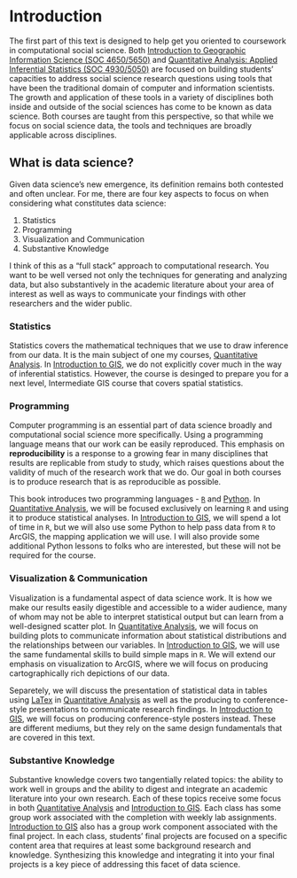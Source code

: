 # Introduction {#intro}

The first part of this text is designed to help get you oriented to coursework in computational social science. Both [Introduction to Geographic Information Science (SOC 4650/5650)](https://slu-soc5650.github.io) and [Quantitative Analysis: Applied Inferential Statistics (SOC 4930/5050)](https://slu-soc5050.github.io) are focused on building students' capacities to address social science research questions using tools that have been the traditional domain of computer and information scientists. The growth and application of these tools in a variety of disciplines both inside and outside of the social sciences has come to be known as data science. Both courses are taught from this perspective, so that while we focus on social science data, the tools and techniques are broadly applicable across disciplines. 

## What is data science?

Given data science's new emergence, its definition remains both contested and often unclear. For me, there are four key aspects to focus on when considering what constitutes data science:

1. Statistics
2. Programming
3. Visualization and Communication
4. Substantive Knowledge

I think of this as a "full stack" approach to computational research. You want to be well versed not only the techniques for generating and analyzing data, but also substantively in the academic literature about your area of interest as well as ways to communicate your findings with other researchers and the wider public.

### Statistics
Statistics covers the mathematical techniques that we use to draw inference from our data. It is the main subject of one my courses, [Quantitative Analysis](https://slu-soc5050.github.io). In [Introduction to GIS](https://slu-soc5650.github.io), we do not explicitly cover much in the way of inferential statistics. However, the course is desinged to prepare you for a next level, Intermediate GIS course that covers spatial statistics. 

### Programming
Computer programming is an essential part of data science broadly and computational social science more specifically. Using a programming language means that our work can be easily reproduced. This emphasis on **reproducibility** is a response to a growing fear in many disciplines that results are replicable from study to study, which raises questions about the validity of much of the research work that we do. Our goal in both courses is to produce research that is as reproducible as possible.

This book introduces two programming languages - [`R`](https://en.wikipedia.org/wiki/R_(programming_language)) and [Python](https://en.wikipedia.org/wiki/Python_(programming_language)). In [Quantitative Analysis](https://slu-soc5050.github.io), we will be focused exclusively on learning `R` and using it to produce statistical analyses. In [Introduction to GIS](https://slu-soc5650.github.io), we will spend a lot of time in `R`, but we will also use some Python to help pass data from `R` to ArcGIS, the mapping application we will use. I will also provide some additional Python lessons to folks who are interested, but these will not be required for the course.

### Visualization & Communication
Visualization is a fundamental aspect of data science work. It is how we make our results easily digestible and accessible to a wider audience, many of whom may not be able to interpret statistical output but can learn from a well-designed scatter plot. In [Quantitative Analysis](https://slu-soc5050.github.io), we will focus on building plots to communicate information about statistical distributions and the relationships between our variables. In [Introduction to GIS](https://slu-soc5650.github.io), we will use the same fundamental skills to build simple maps in `R`. We will extend our emphasis on visualization to ArcGIS, where we will focus on producing cartographically rich depictions of our data.

Separetely, we will discuss the presentation of statistical data in tables using [LaTex](https://en.wikipedia.org/wiki/LaTeX) in [Quantitative Analysis](https://slu-soc5050.github.io) as well as the producing to conference-style presentations to communicate research findings. In [Introduction to GIS](https://slu-soc5650.github.io), we will focus on producing conference-style posters instead. These are different mediums, but they rely on the same design fundamentals that are covered in this text.

### Substantive Knowledge
Substantive knowledge covers two tangentially related topics: the ability to work well in groups and the ability to digest and integrate an academic literature into your own research. Each of these topics receive some focus in both [Quantitative Analysis](https://slu-soc5050.github.io) and [Introduction to GIS](https://slu-soc5650.github.io). Each class has some group work associated with the completion with weekly lab assignments. [Introduction to GIS](https://slu-soc5650.github.io) also has a group work component associated with the final project. In each class, students' final projects are focused on a specific content area that requires at least some background research and knowledge. Synthesizing this knowledge and integrating it into your final projects is a key piece of addressing this facet of data science.
